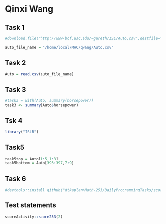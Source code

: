 # Qinxi Wang

## Task 1
```r
#download.file("http://www-bcf.usc.edu/~gareth/ISL/Auto.csv",destfile="Auto.csv")

auto_file_name = "/home/local/MAC/qwang/Auto.csv"
```

## Task 2
```r
Auto = read.csv(auto_file_name)
```

## Task 3
```r
#task3 = with(Auto, summary(horsepower))
task3 <- summary(Auto$horsepower)
```

## Tsk 4
```r
library("ISLR")
```

## Task5
```r
task5top = Auto[1:5,1:3]
task5bottom = Auto[393:397,7:9]
```

## Task 6
```r
#devtools::install_github("dtkaplan/Math-253/DailyProgrammingTasks/score
```


## Test statements

```r
scoreActivity::score253(2)
```